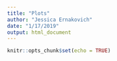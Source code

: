 ```yaml
---
title: "Plots"
author: "Jessica Ernakovich"
date: "1/17/2019"
output: html_document
---
```


```r
knitr::opts_chunk$set(echo = TRUE)
```

